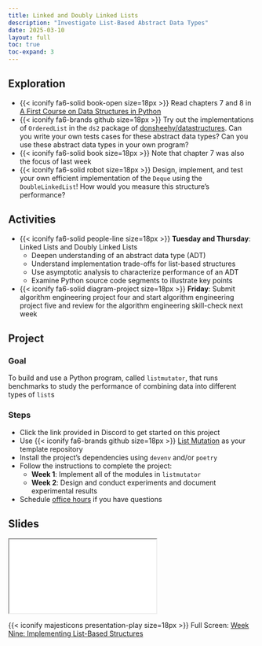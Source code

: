```yaml
---
title: Linked and Doubly Linked Lists
description: "Investigate List-Based Abstract Data Types"
date: 2025-03-10
layout: full
toc: true
toc-expand: 3
---
```


## Exploration

- {{< iconify fa6-solid book-open size=18px >}} Read chapters 7 and 8 in [A
First Course on Data Structures in
Python](https://donsheehy.github.io/datastructures/)
- {{< iconify fa6-brands github size=18px >}} Try out the implementations of
`OrderedList` in the `ds2` package of
[donsheehy/datastructures](https://github.com/donsheehy/datastructures/). Can
you write your own tests cases for these abstract data types? Can you use these
abstract data types in your own program?
- {{< iconify fa6-solid book size=18px >}} Note that chapter 7 was also the
focus of last week
- {{< iconify fa6-solid robot size=18px >}} Design, implement, and test your own
efficient implementation of the `Deque` using the `DoubleLinkedList`! How would
you measure this structure's performance?

## Activities

- {{< iconify fa6-solid people-line size=18px >}} **Tuesday and Thursday**:
Linked Lists and Doubly Linked Lists
  - Deepen understanding of an abstract data type (ADT)
  - Understand implementation trade-offs for list-based structures
  - Use asymptotic analysis to characterize performance of an ADT
  - Examine Python source code segments to illustrate key points
- {{< iconify fa6-solid diagram-project size=18px >}} **Friday**: Submit
algorithm engineering project four and start algorithm engineering project five
and review for the algorithm engineering skill-check next week

## Project

### Goal

To build and use a Python program, called `listmutator`, that runs benchmarks to
study the performance of combining data into different types of `list`s

### Steps

- Click the link provided in Discord to get started on this project
- Use {{< iconify fa6-brands github size=18px >}} [List
Mutation](https://github.com/Algorithmology/list-mutation-starter) as your
template repository
- Install the project's dependencies using `devenv` and/or `poetry`
- Follow the instructions to complete the project:
  - **Week 1**: Implement all of the modules in `listmutator`
  - **Week 2**: Design and conduct experiments and document experimental results
- Schedule [office hours](https://www.gregorykapfhammer.com/schedule/) if you
have questions

## Slides

```{=html}
<iframe class="slide-deck" src="../../slides/weeknine/"></iframe>
```

{{< iconify majesticons presentation-play size=18px >}} Full Screen: [Week Nine:
Implementing List-Based Structures](../../slides/weeknine/)
